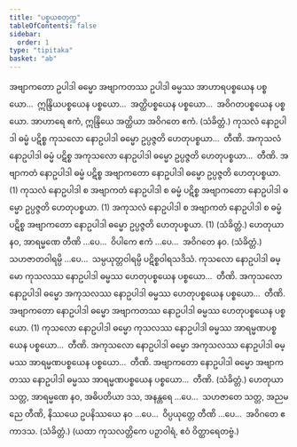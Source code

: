 ```yaml
---
title: "ပစ္စယစတုက္က"
tableOfContents: false
sidebar:
  order: 1
type: "tipitaka"
basket: "ab"
---
```



<DynamicBreadcrumb />

<Division number="23">

<Paragraph number="1398">
အဗျာကတော ဥပါဒါ ဓမ္မော အဗျာကတဿ ဥပါဒါ ဓမ္မဿ အာဟာရပစ္စယေန ပစ္စယော…  ဣန္ဒြိယပစ္စယေန ပစ္စယော…  အတ္ထိပစ္စယေန ပစ္စယော…  အဝိဂတပစ္စယေန ပစ္စယော.
</Paragraph>

<Paragraph number="1399">
အာဟာရေ ဧကံ, ဣန္ဒြိယေ အတ္ထိယာ အဝိဂတေ ဧကံ. (သံခိတ္တံ.)
</Paragraph>

</Division>
<Division number="24">

<Paragraph number="1400">
ကုသလံ နောဥပါဒါ ဓမ္မံ ပဋိစ္စ ကုသလော နောဥပါဒါ ဓမ္မော ဥပ္ပဇ္ဇတိ ဟေတုပစ္စယာ…  တီဏိ.
</Paragraph>

<Paragraph number="1401">
အကုသလံ နောဥပါဒါ ဓမ္မံ ပဋိစ္စ အကုသလော နောဥပါဒါ ဓမ္မော ဥပ္ပဇ္ဇတိ ဟေတုပစ္စယာ…  တီဏိ.
</Paragraph>

<Paragraph number="1402">
အဗျာကတံ နောဥပါဒါ ဓမ္မံ ပဋိစ္စ အဗျာကတော နောဥပါဒါ ဓမ္မော ဥပ္ပဇ္ဇတိ ဟေတုပစ္စယာ. (1)
</Paragraph>

<Paragraph number="1403">
ကုသလံ နောဥပါဒါ စ အဗျာကတံ နောဥပါဒါ စ ဓမ္မံ ပဋိစ္စ အဗျာကတော နောဥပါဒါ ဓမ္မော ဥပ္ပဇ္ဇတိ ဟေတုပစ္စယာ. (1)
</Paragraph>

<Paragraph number="1404">
အကုသလံ နောဥပါဒါ စ အဗျာကတံ နောဥပါဒါ စ ဓမ္မံ ပဋိစ္စ အဗျာကတော နောဥပါဒါ ဓမ္မော ဥပ္ပဇ္ဇတိ ဟေတုပစ္စယာ. (1) (သံခိတ္တံ.)
</Paragraph>

</Division>
<Division number="25">

<Paragraph number="1405">
ဟေတုယာ နဝ, အာရမ္မဏေ တီဏိ …ပေ…  ဝိပါကေ ဧကံ …ပေ…  အဝိဂတေ နဝ. (သံခိတ္တံ.)
</Paragraph>

<Paragraph number="1406">
သဟဇာတဝါရမ္ပိ …ပေ…  သမ္ပယုတ္တဝါရမ္ပိ ပဋိစ္စဝါရသဒိသံ.
</Paragraph>

</Division>
<Division number="26">

<Paragraph number="1407">
ကုသလော နောဥပါဒါ ဓမ္မော ကုသလဿ နောဥပါဒါ ဓမ္မဿ ဟေတုပစ္စယေန ပစ္စယော…  တီဏိ.
</Paragraph>

<Paragraph number="1408">
အကုသလော နောဥပါဒါ ဓမ္မော အကုသလဿ နောဥပါဒါ ဓမ္မဿ ဟေတုပစ္စယေန ပစ္စယော…  တီဏိ.
</Paragraph>

<Paragraph number="1409">
အဗျာကတော နောဥပါဒါ ဓမ္မော အဗျာကတဿ နောဥပါဒါ ဓမ္မဿ ဟေတုပစ္စယေန ပစ္စယော. (1)
</Paragraph>

</Division>
<Division number="27">

<Paragraph number="1410">
ကုသလော နောဥပါဒါ ဓမ္မော ကုသလဿ နောဥပါဒါ ဓမ္မဿ အာရမ္မဏပစ္စယေန ပစ္စယော…  တီဏိ.
</Paragraph>

<Paragraph number="1411">
အကုသလော နောဥပါဒါ ဓမ္မော အကုသလဿ နောဥပါဒါ ဓမ္မဿ အာရမ္မဏပစ္စယေန ပစ္စယော…  တီဏိ.
</Paragraph>

<Paragraph number="1412">
အဗျာကတော နောဥပါဒါ ဓမ္မော အဗျာကတဿ နောဥပါဒါ ဓမ္မဿ အာရမ္မဏပစ္စယေန ပစ္စယော…  တီဏိ. (သံခိတ္တံ.)
</Paragraph>

</Division>
<Division number="28">

<Paragraph number="1413">
ဟေတုယာ သတ္တ, အာရမ္မဏေ နဝ, အဓိပတိယာ ဒသ, အနန္တရေ …ပေ…  သဟဇာတေ သတ္တ, အညမညေ တီဏိ, နိဿယေ ဥပနိဿယေ နဝ …ပေ…  ဝိပ္ပယုတ္တေ တီဏိ …ပေ…  အဝိဂတေ ဧကာဒသ. (သံခိတ္တံ.)
</Paragraph>

<Paragraph number="1414">
(ယထာ ကုသလတ္တိကေ ပဉှာဝါရံ, ဧဝံ ဝိတ္ထာရေတဗ္ဗံ.)
</Paragraph>
</Division>